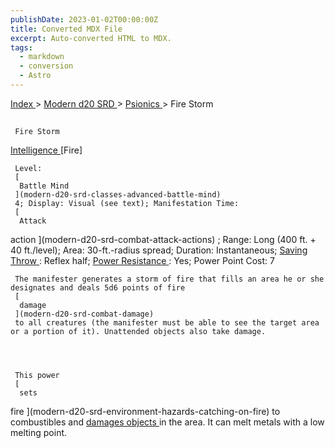 ```yaml
---
publishDate: 2023-01-02T00:00:00Z
title: Converted MDX File
excerpt: Auto-converted HTML to MDX.
tags:
  - markdown
  - conversion
  - Astro
---
```







[
      Index
     ](-index)
     >
     [
      Modern d20 SRD
     ](modern-d20-srd-index)
     >
     [
      Psionics
     ](modern-d20-srd-psionics-index)
     > Fire Storm
    





## 
     Fire Storm
    



[
      Intelligence
     ](modern-d20-srd-basics-ability-scores)
     [Fire]
    



     Level:
     [
      Battle Mind
     ](modern-d20-srd-classes-advanced-battle-mind)
     4; Display: Visual (see text); Manifestation Time:
     [
      Attack
action
     ](modern-d20-srd-combat-attack-actions)
     ; Range: Long (400 ft. + 40 ft./level); Area: 30-ft.-radius spread; Duration: Instantaneous;
     [
      Saving
Throw
     ](modern-d20-srd-basics-saving-throws)
     : Reflex half;
     [
      Power
Resistance
     ](modern-d20-srd-special-abilities-power-resistance)
     : Yes; Power Point Cost: 7
    



     The manifester generates a storm of fire that fills an area he or she designates and deals 5d6 points of fire
     [
      damage
     ](modern-d20-srd-combat-damage)
     to all creatures (the manifester must be able to see the target area or a portion of it). Unattended objects also take damage.
    



     This power
     [
      sets
fire
     ](modern-d20-srd-environment-hazards-catching-on-fire)
     to combustibles and
     [
      damages
objects
     ](modern-d20-srd-combat-attack-an-object)
     in the area. It can melt metals with a low melting point.
    




